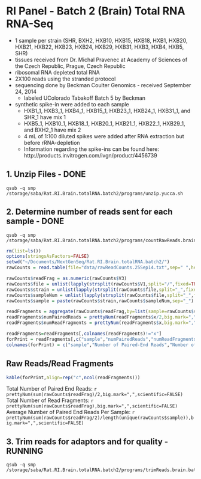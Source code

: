 RI Panel - Batch 2 (Brain) Total RNA RNA-Seq
========================================================

* 1 sample per strain (SHR, BXH2, HXB10, HXB15, HXB18, HXB1, HXB20, HXB21, HXB22, HXB23, HXB24, HXB29, HXB31, HXB3, HXB4, HXB5, SHR)
* tissues received from Dr. Michal Pravenec at Academy of Sciences of the Czech Republic, Prague, Czech Republic
* ribosomal RNA depleted total RNA
* 2X100 reads using the stranded protocol
* sequencing done by Beckman Coulter Genomics - received September 24, 2014
  * labeled UColorado Tabakoff Batch 5 by Beckman
* synthetic spike-in were added to each sample 
  * HXB1_1, HXB3_1, HXB4_1, HXB15_1, HXB23_1, HXB24_1, HXB31_1, and SHR_1 have mix 1
  * HXB5_1, HXB10_1, HXB18_1, HXB20_1, HXB21_1, HXB22_1, HXB29_1, and BXH2_1 have mix 2
  * 4 mL of 1:100 diluted spikes were added after RNA extraction but before rRNA-depletion
  * Information regarding the spike-ins can be found here: http://products.invitrogen.com/ivgn/product/4456739

1. Unzip Files - DONE
---------------
```
qsub -q smp /storage/saba/Rat.RI.Brain.totalRNA.batch2/programs/unzip.yucca.sh
```

2. Determine number of reads sent for each sample - DONE
-------------------------------------------------
```
qsub -q smp /storage/saba/Rat.RI.Brain.totalRNA.batch2/programs/countRawReads.brain.batch2.sh
```

```r
rm(list=ls())
options(stringsAsFactors=FALSE)
setwd("~/Documents/NextGenSeq/Rat.RI.Brain.totalRNA.batch2/")
rawCounts = read.table(file="data/rawReadCounts.25Sep14.txt",sep=" ",header=FALSE,fill=TRUE)

rawCounts$readFrag = as.numeric(rawCounts$V3)
rawCounts$file = unlist(lapply(strsplit(rawCounts$V1,split="/",fixed=TRUE),function(a) a[length(a)]))
rawCounts$strain = unlist(lapply(strsplit(rawCounts$file,split="_",fixed=TRUE),function(a) a[1]))
rawCounts$sampleNum = unlist(lapply(strsplit(rawCounts$file,split="_",fixed=TRUE),function(a) gsub("brain","",a[2])))
rawCounts$sample = paste(rawCounts$strain,rawCounts$sampleNum,sep="_")

readFragments = aggregate(rawCounts$readFrag,by=list(sample=rawCounts$sample),sum)
readFragments$numPairedReads = prettyNum(readFragments$x/2,big.mark=",",scientific=FALSE)
readFragments$numReadFragments = prettyNum(readFragments$x,big.mark=",",scientific=FALSE)

readFragments=readFragments[,colnames(readFragments)!="x"]
forPrint = readFragments[,c("sample","numPairedReads","numReadFragments")]
colnames(forPrint) = c("sample","Number of Paired-End Reads","Number of Read Fragments")
```

Raw Reads/Read Fragments
---------------------------

```r
kable(forPrint,align=rep("c",ncol(readFragments)))
```

Total Number of Paired End Reads: `r prettyNum(sum(rawCounts$readFrag)/2,big.mark=",",scientific=FALSE)`  
Total Number of Read Fragments:  `r prettyNum(sum(rawCounts$readFrag),big.mark=",",scientific=FALSE)`  
Average Number of Paired End Reads Per Sample: `r prettyNum(sum(rawCounts$readFrag/2)/length(unique(rawCounts$sample)),big.mark=",",scientific=FALSE)`  

3. Trim reads for adaptors and for quality - RUNNING
---------------

```
qsub -q smp /storage/saba/Rat.RI.Brain.totalRNA.batch2/programs/trimReads.brain.batch2.sh
```